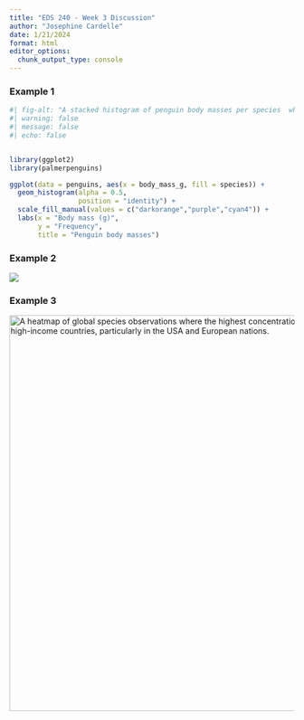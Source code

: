 ```yaml
---
title: "EDS 240 - Week 3 Discussion"
author: "Josephine Cardelle"
date: 1/21/2024
format: html
editor_options: 
  chunk_output_type: console
---
```


### Example 1
```r
#| fig-alt: "A stacked histogram of penguin body masses per species  where Gentoo has the highest average body mass (in grams) over Adelie and Chinstrap species, by x percent/x grams."
#| warning: false
#| message: false
#| echo: false


library(ggplot2)
library(palmerpenguins)

ggplot(data = penguins, aes(x = body_mass_g, fill = species)) +
  geom_histogram(alpha = 0.5, 
                 position = "identity") +
  scale_fill_manual(values = c("darkorange","purple","cyan4")) +
  labs(x = "Body mass (g)",
       y = "Frequency",
       title = "Penguin body masses")
```


### Example 2

![](nyt_viz){fig-alt="A dot plot of monthly global temperatures compared to the 20th-century average, where monthly global temperatures are increasing over time. Nearly every month since the mid-1970s is warmer than the 20th-century average, with 12 record-breaking hot months occurring between 2015-2023."}


### Example 3

<img src="fig_1a.png" alt="A heatmap of global species observations where the highest concentration of observations occur in high-income countries, particularly in the USA and European nations." width="700px">